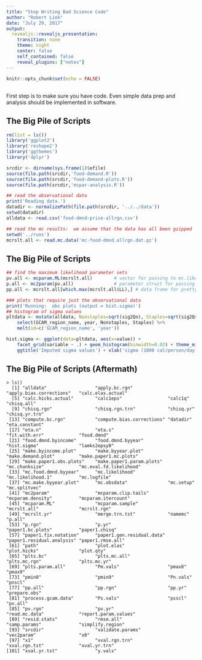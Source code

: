 ```yaml
---
title: "Stop Writing Bad Science Code"
author: "Robert Link"
date: "July 29, 2017"
output: 
  revealjs::revealjs_presentation:
    transition: none
    theme: night
    center: false
    self_contained: false
    reveal_plugins: ["notes"]
---
```


```r
knitr::opts_chunk$set(echo = FALSE)
```

## {data-background="figs/rube-goldberg.png"}

<aside class="notes">
First step is to make sure you have code.  Even simple data prep and 
analysis should be implemented in software.
</aside>

## The Big Pile of Scripts

```R
rm(list = ls())
library('ggplot2')
library('reshape2')
library('ggthemes')
library('dplyr')

srcdir <- dirname(sys.frame(1)$ofile)
source(file.path(srcdir,'food-demand.R'))
source(file.path(srcdir,'food-demand-plots.R'))
source(file.path(srcdir,'mcpar-analysis.R'))

## read the observational data
print('Reading data.')
datadir <- normalizePath(file.path(srcdir, '../../data'))
setwd(datadir)
alldata <- read.csv('food-dmnd-price-allrgn.csv')

## read the mc results:  we assume that the data has all been gzipped
setwd('../runs')
mcrslt.all <- read.mc.data('mc-food-dmnd.allrgn.dat.gz')
```

## The Big Pile of Scripts
```R
## find the maximum likelihood parameter sets
pv.all <- mcparam.ML(mcrslt.all)        # vector for passing to mc.likelihood 
p.all <- mc2param(pv.all)               # parameter struct for passing to food.dmnd
pp.all <- mcrslt.all[which.max(mcrslt.all$LL),] # data frame for pretty-printing

### plots that require just the observational data
print('Running:  obs plots (output = hist.sigma)')
## histogram of sigma values
pltdata <- mutate(alldata, Nonstaples=sqrt(sig2Qn), Staples=sqrt(sig2Qs)) %>%
    select(GCAM_region_name, year, Nonstaples, Staples) %>%
    melt(id=c('GCAM_region_name', 'year'))

hist.sigma <- ggplot(data=pltdata, aes(x=value)) +
    facet_grid(variable ~ .) + geom_histogram(binwidth=0.02) + theme_minimal() +
    ggtitle('Imputed sigma values') + xlab('sigma (1000 cal/person/day)')
```

## The Big Pile of Scripts (Aftermath)
```
> ls()
  [1] "alldata"                  "apply.bc.rgn"             "apply.bias.corrections"   "calc.elas.actual"        
  [5] "calc.hicks.actual"        "calc1eps"                 "calc1q"                   "chisq.all"               
  [9] "chisq.rgn"                "chisq.rgn.trn"            "chisq.yr"                 "chisq.yr.trn"            
 [13] "compute.bc.rgn"           "compute.bias.corrections" "datadir"                  "eta.constant"            
 [17] "eta.n"                    "eta.s"                    "fit.with.err"             "food.dmnd"               
 [21] "food.dmnd.byincome"       "food.dmnd.byyear"         "hist.sigma"               "lamks2epsy0"             
 [25] "make.byincome.plot"       "make.byyear.plot"         "make.demand.plot"         "make.paper1.mc.plots"    
 [29] "make.paper1.obs.plots"    "make.paper1.param.plots"  "mc.chunksize"             "mc.eval.fd.likelihood"   
 [33] "mc.food.dmnd.byyear"      "mc.likelihood"            "mc.likelihood.1"          "mc.logfile"              
 [37] "mc.make.byyear.plot"      "mc.obsdata"               "mc.setup"                 "mc.splitvec"             
 [41] "mc2param"                 "mcparam.clip.tails"       "mcparam.density"          "mcparam.itercount"       
 [45] "mcparam.ML"               "mcparam.sample"           "mcrslt.all"               "mcrslt.rgn"              
 [49] "mcrslt.yr"                "merge.trn.tst"            "namemc"                   "p.all"                   
 [53] "p.rgn"                    "p.yr"                     "paper1.bc.plots"          "paper1.chisq"            
 [57] "paper1.fix.notation"      "paper1.gen.residual.data" "paper1.residual.analysis" "paper1.rmse.all"         
 [61] "path"                     "plot.elas"                "plot.hicks"               "plot.qty"                
 [65] "plts.bc"                  "plts.mc.all"              "plts.mc.rgn"              "plts.mc.yr"              
 [69] "plts.param.all"           "Pm.vals"                  "pmax8"                    "pmax9"                   
 [73] "pmin8"                    "pmin9"                    "Pn.vals"                  "pnscl"                   
 [77] "pp.all"                   "pp.rgn"                   "pp.yr"                    "prepare.obs"             
 [81] "process.gcam.data"        "Ps.vals"                  "psscl"                    "pv.all"                  
 [85] "pv.rgn"                   "pv.yr"                    "read.mc.data"             "report.param.values"     
 [89] "resid.stats"              "rmse.all"                 "samp.params"              "simplify.region"         
 [93] "srcdir"                   "validate.params"          "vec2param"                "x0"                      
 [97] "x1"                       "xval.rgn.trn"             "xval.rgn.tst"             "xval.yr.trn"             
[101] "xval.yr.tst"              "y.vals"
```
